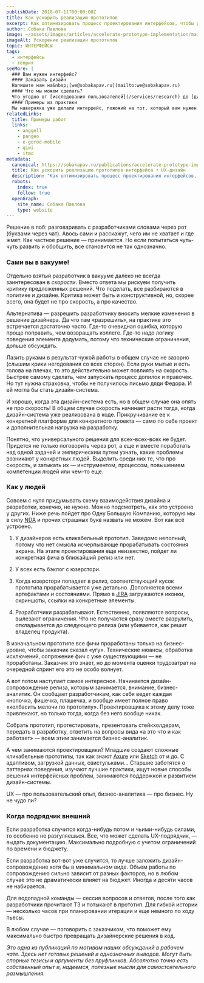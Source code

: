 ```yaml
---
publishDate: 2018-07-11T00:00:00Z
title: Как ускорить реализацию прототипов
excerpt: Как оптимизировать процесс проектирования интерфейсов, чтобы разработчики могли быстрее реализовать нарисованное?
author: Собака Павлова
image: ~/assets/images/articles/accelerate-prototype-implementation/main.jpg
imageAlt: Ускорение реализации прототипов
topic: ИНТЕРФЕЙСЫ
tags:
  - интерфейсы
  - теория
seeMore: |
  ### Вам нужен интерфейс?
  #### Заказать дизайн
  Напишите нам на&nbsp;[we@sobakapav.ru](mailto:we@sobakapav.ru)
  #### Что мы можем сделать?
  Что угодно от [исследования пользователей](/services/research) до [дизайна интерфейса под ключ](/services/ux-design). 
  #### Примеры из практики
  Мы наверняка уже делали интерфейс, пожожий на тот, который вам нужен. [Проверьте](https://sobakapav.ru/portfolio).
relatedLinks:
  title: Примеры работ
  links:
    - anggell
    - pangeo
    - e-gorod-mobile
    - qiwi
    - itmo
metadata:
  canonical: https://sobakapav.ru/publications/accelerate-prototype-implementation
  title: Как ускорить реализацию прототипов интерфейса • UX-дизайн
  description: "Как оптимизировать процесс проектирования интерфейсов, чтобы разработчики могли быстрее реализовать нарисованное?"
  robots:
    index: true
    follow: true
  openGraph:
    site_name: Собака Павлова
    type: website
---
```



Решение в лоб: разговаривать с разработчиками словами через рот (буквами через чат). Авось сами и расскажут, чего им не хватает и где жмет. Как частное решение — принимается. Но если попытаться чуть-чуть развить и обобщить, все становится не так однозначно.

### Сами вы в вакууме!

Отдельно взятый разработчик в вакууме далеко не всегда заинтересован в _скорости_. Вместо ответа мы рискуем получить критику предложенных решений. Что поделать, все разбираются в политике и дизайне. Критика может быть и конструктивной, но, скорее всего, она будет не про скорость, а про качество.

Альтернатива — разрешить разработчику вносить мелкие изменения в решение дизайнера. Да что там «разрешить», на практике это встречается достаточно часто. Где-то очевидная ошибка, которую проще поправить, чем возвращать коллеге. Где-то надо логику поведения элемента додумать, потому что технические ограничения, дольше обсуждать.

Лазить руками в результат чужой работы в общем случае не зазорно (слышим крики негодования со всех сторон). Если руки мытые и есть голова на плечах, то это действительно может повлиять на скорость. Быстрее самому сделать, чем запускать процесс допилок и правочек. Но тут нужна страховка, чтобы не получилось письмо дяди Федора. И ей могла бы стать дизайн-система.

И хорошо, когда эта дизайн-система есть, но в общем случае она опять не про скорость! В общем случае скорость начинает расти тогда, когда дизайн-система уже реализована в коде. Прикручивание ее к конкретной платформе для конкретного проекта — само по себе проект и дополнительная нагрузка на разработку.

Понятно, что универсального решения для всех-всех-всех не будет. Придется не только поговорить через рот, а еще и вместе поработать над одной задачей и эмпирическим путем узнать, какие проблемы возникают у конкретных людей. Выделить среди них те, что про скорость, и затыкать их — инструментом, процессом, повышением компетенции людей или чем-то еще.

### Как у людей

Совсем с нуля придумывать схему взаимодействия дизайна и разработки, конечно, не нужно. Можно подсмотреть, как это устроено у других. Ниже речь пойдет про Одну Большую Компанию, которую мы в силу [NDA](https://ru.wikipedia.org/wiki/%D0%A1%D0%BE%D0%B3%D0%BB%D0%B0%D1%88%D0%B5%D0%BD%D0%B8%D0%B5_%D0%BE_%D0%BD%D0%B5%D1%80%D0%B0%D0%B7%D0%B3%D0%BB%D0%B0%D1%88%D0%B5%D0%BD%D0%B8%D0%B8) и прочих страшных букв назвать не можем. Вот как всё устроено.

1. У дизайнеров есть кликабельный прототип. Заведомо неполный, потому что нет смысла исчерпывающе прорабатывать состояния экрана. На этапе проектирования еще неизвестно, пойдет ли конкретная фича в ближайший релиз или нет.

2. У всех есть бэклог с юзерстори.

3. Когда юзерстори попадает в релиз, соответствующий кусок прототипа прорабатывается уже детально. Дополняется всеми артефактами и состояниями. Прямо в [JIRA](https://www.atlassian.com/software/jira) загружаются иконки, скриншоты, ссылки на конкретные элементы.

4. Разработчики разрабатывают. Естественно, появляются вопросы, вылезают ограничения. Что не получается сразу вместе разрулить, откладывается до следующего релиза (или убивается, как решит владелец продукта).

В изначальном прототипе все фичи проработаны только на бизнес-уровне, чтобы заказчик сказал «угу». Технические нюансы, обработка исключений, сопряжение фич с уже существующими — не проработаны. Заказчик это знает, но до момента оценки трудозатрат на очередной спринт его это не особо волнует.

А вот потом наступает самое интересное. Начинается дизайн-сопровождение релиза, которым занимается, внимание, бизнес-аналитик. Он сообщает разработчикам, как себя ведет каждая кнопочка, фишечка, плашечка, и вообще имеет полное право «колбасить мелочи по прототипу». Проектировщика к этому делу тоже привлекают, но только тогда, когда без него вообще никак.

Собрать прототип, протестировать, презентовать стейкхолдерам, передать в разработку, ответить на вопросы вида «а это что и как работает» — всем этим занимается бизнес-аналитик.

А чем занимаются проектировщики? Младшие создают сложные кликабельные прототипы, так как знают [Axure](https://www.axure.com/) или [Sketch](https://www.sketch.com/) от и до. С адаптивом, загрузкой данных, свистульками… Старшие заботятся о паттернах поведения, изучают лучшие практики, ищут новые способы решения интерфейсных проблем, занимаются поддержкой и развитием дизайн-системы.

UX — про пользовательский опыт, бизнес-аналитика — про бизнес. Ну не чудо ли?

### Когда подрядчик внешний

Если разработка случится когда-нибудь потом и чьими-нибудь силами, то особенно не разгуляешься. Все, что может сделать UX-подрядчик, — выдать документацию. Максимально подробную с учетом ограничений по времени и бюджету.

Если разработка вот-вот уже случится, то лучше заложить дизайн-сопровождение хотя бы в минимальном виде. Объем работы по сопровождению сильно зависит от разных факторов, но в любом случае это не драматически влияет на бюджет. Иногда и десяти часов не набирается.

Для водопадной команды — сессия вопросов и ответов, после того как разработчики прочитают ТЗ и потыкают в прототип. Для гибкой истории — несколько часов при планировании итерации и еще немного по ходу пьесы.

В любом случае — поговорить с заказчиком, что поможет ему максимально быстро превращать дизайнерские решения в код.

_Это одна из публикаций по мотивам наших обсуждений в рабочем чате. Здесь нет готовых решений и однозначных выводов. Могут быть спорные тезисы и аргументы без пруфлинков. Абсолютно точно есть собственный опыт и, надеемся, полезные мысли для самостоятельного размышления._


